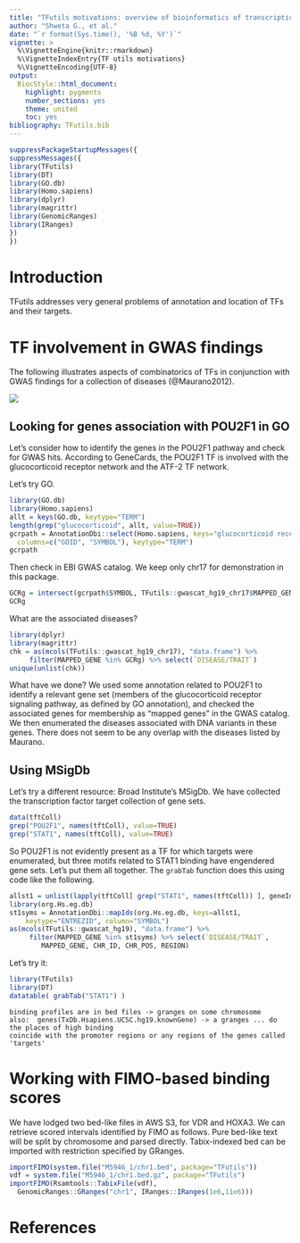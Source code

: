 ```yaml
---
title: "TFutils motivations: overview of bioinformatics of transcription factors and their binding sites"
author: "Shweta G., et al."
date: "`r format(Sys.time(), '%B %d, %Y')`"
vignette: >
  %\VignetteEngine{knitr::rmarkdown}
  %\VignetteIndexEntry{TF utils motivations}
  %\VignetteEncoding{UTF-8}
output:
  BiocStyle::html_document:
    highlight: pygments
    number_sections: yes
    theme: united
    toc: yes
bibliography: TFutils.bib
---
```


```r
suppressPackageStartupMessages({
suppressMessages({
library(TFutils)
library(DT)
library(GO.db)
library(Homo.sapiens)
library(dplyr)
library(magrittr)
library(GenomicRanges)
library(IRanges)
})
})
```

# Introduction

TFutils addresses very general problems of annotation and location
of TFs and their targets.

# TF involvement in GWAS findings

The following illustrates aspects of combinatorics of TFs in
conjunction with GWAS findings for a collection of diseases (@Maurano2012).

![](images/mauranoTFcombs.png)

## Looking for genes association with POU2F1 in GO

Let's consider how to identify the genes in the POU2F1 pathway and check 
for GWAS hits.  According to GeneCards, the POU2F1 TF is involved with the
glucocorticoid receptor network and the ATF-2 TF network.

Let's try GO.

```r
library(GO.db)
library(Homo.sapiens)
allt = keys(GO.db, keytype="TERM")
length(grep("glucocorticoid", allt, value=TRUE))
gcrpath = AnnotationDbi::select(Homo.sapiens, keys="glucocorticoid receptor signaling pathway", 
  columns=c("GOID", "SYMBOL"), keytype="TERM")
gcrpath
```

Then check in EBI GWAS catalog.  We keep only chr17 for demonstration in
this package.

```r
GCRg = intersect(gcrpath$SYMBOL, TFutils::gwascat_hg19_chr17$MAPPED_GENE)
GCRg
```

What are the associated diseases?

```r
library(dplyr)
library(magrittr)
chk = as(mcols(TFutils::gwascat_hg19_chr17), "data.frame") %>% 
     filter(MAPPED_GENE %in% GCRg) %>% select(`DISEASE/TRAIT`)
unique(unlist(chk))
```

What have we done?  We used some annotation related to POU2F1 to
identify a relevant gene set (members of the glucocorticoid receptor
signaling pathway, as defined by GO annotation), and checked the
associated genes for membership as "mapped genes" in the GWAS
catalog.  We then enumerated the diseases associated with
DNA variants in these genes.  There does not seem to be any
overlap with the diseases listed by Maurano.

## Using MSigDb

Let's try a different resource: Broad Institute's MSigDb.  We have
collected the transcription factor target collection of gene sets.

```r
data(tftColl)
grep("POU2F1", names(tftColl), value=TRUE)
grep("STAT1", names(tftColl), value=TRUE)
```
So POU2F1 is not evidently present as a TF for which targets were enumerated,
but three motifs related to STAT1 binding have engendered gene sets.  Let's
put them all together.  The `grabTab` function does this using code like
the following.
```r
allst1 = unlist(lapply(tftColl[ grep("STAT1", names(tftColl)) ], geneIds))
library(org.Hs.eg.db)
st1syms = AnnotationDbi::mapIds(org.Hs.eg.db, keys=allst1, 
    keytype="ENTREZID", column="SYMBOL")
as(mcols(TFutils::gwascat_hg19), "data.frame") %>% 
     filter(MAPPED_GENE %in% st1syms) %>% select(`DISEASE/TRAIT`, 
        MAPPED_GENE, CHR_ID, CHR_POS, REGION)
```
Let's try it:
```r
library(TFutils)
library(DT)
datatable( grabTab("STAT1") )
```

```
binding profiles are in bed files -> granges on some chromosome
also:  genes(TxDb.Hsapiens.UCSC.hg19.knownGene) -> a granges ... do the places of high binding
coincide with the promoter regions or any regions of the genes called 'targets'
```

# Working with FIMO-based binding scores

We have lodged two bed-like files in AWS S3, for VDR and HOXA3.
We can retrieve scored intervals identified by FIMO as follows.
Pure bed-like text will be split by chromosome and parsed directly.
Tabix-indexed bed can be imported with restriction specified by GRanges.
```r
importFIMO(system.file("M5946_1/chr1.bed", package="TFutils"))
vdf = system.file("M5946_1/chr1.bed.gz", package="TFutils")
importFIMO(Rsamtools::TabixFile(vdf), 
  GenomicRanges::GRanges("chr1", IRanges::IRanges(1e6,11e6)))
```



# References
